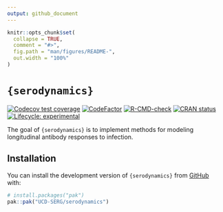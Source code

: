 ```yaml
---
output: github_document
---
```


<!-- README.md is generated from README.Rmd. Please edit that file -->

```r
knitr::opts_chunk$set(
  collapse = TRUE,
  comment = "#>",
  fig.path = "man/figures/README-",
  out.width = "100%"
)
```

# `{serodynamics}`

<!-- badges: start -->
[![Codecov test coverage](https://codecov.io/gh/UCD-SERG/serodynamics/graph/badge.svg)](https://app.codecov.io/gh/UCD-SERG/serodynamics)
[![CodeFactor](https://www.codefactor.io/repository/github/ucd-serg/serodynamics/badge)](https://www.codefactor.io/repository/github/ucd-serg/serodynamics)
[![R-CMD-check](https://github.com/UCD-SERG/dcm/actions/workflows/R-CMD-check.yaml/badge.svg)](https://github.com/UCD-SERG/dcm/actions/workflows/R-CMD-check.yaml)
[![CRAN status](https://www.r-pkg.org/badges/version/serodynamics)](https://CRAN.R-project.org/package=serodynamics)
[![Lifecycle: experimental](https://img.shields.io/badge/lifecycle-experimental-orange.svg)](https://lifecycle.r-lib.org/articles/stages.html#experimental)
<!-- badges: end -->

The goal of `{serodynamics}` is to implement methods for modeling longitudinal antibody responses to infection.

## Installation

You can install the development version of `{serodynamics}` from [GitHub](https://github.com/) with:

``` r
# install.packages("pak")
pak::pak("UCD-SERG/serodynamics")
```
